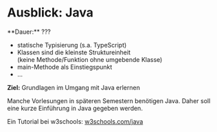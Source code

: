 
# Ausblick: Java

<Callout>  
  **Dauer:** ???

  - statische Typisierung (s.a. TypeScript)
  - Klassen sind die kleinste Struktureinheit <br/> 
    (keine Methode/Funktion ohne umgebende Klasse)
  - main-Methode als Einstiegspunkt
  - …

  **Ziel:** Grundlagen im Umgang mit Java erlernen
</Callout>

Manche Vorlesungen in späteren Semestern benötigen Java. 
Daher soll eine kurze Einführung in Java gegeben werden.

Ein Tutorial bei w3schools: [w3schools.com/java](https://www.w3schools.com/java/)
